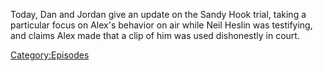 {{Episode
    | title           = August 2, 2022
    | caption         = [https://knowledgefight.libsyn.com/711-august-2-2022 Listen to this episode on Libsyn]
    | episodeNumber   = 711
    | length          = 01:23:00
    | airDate         = August 3, 2022
    | coverageDate    = August 2, 2022
    | previousEpisode = [[710: Elizabeth Williamson Returns]]
    | nextEpisode     = [[712: The Decompression Session]]
}}

{{Stub}}

Today, Dan and Jordan give an update on the Sandy Hook trial, taking a particular focus on Alex's behavior on air while Neil Heslin was testifying, and claims Alex made that a clip of him was used dishonestly in court.

[[Category:Episodes]]